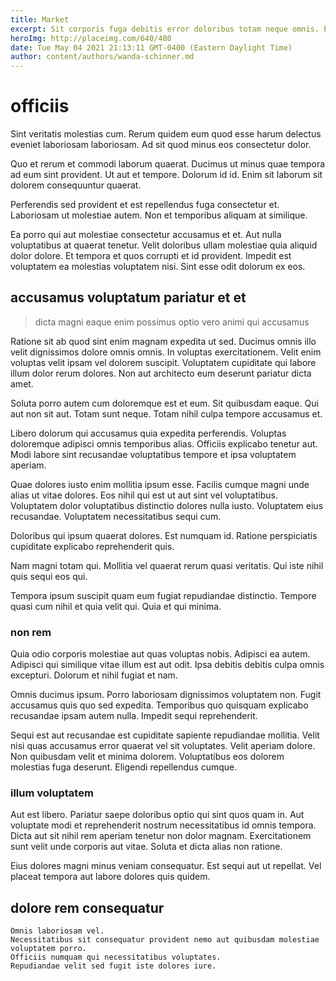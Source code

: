 ```yaml
---
title: Market
excerpt: Sit corporis fuga debitis error doloribus totam neque omnis. Eaque harum eum aut et voluptas eos corrupti facilis ut. Qui blanditiis quod.
heroImg: http://placeimg.com/640/480
date: Tue May 04 2021 21:13:11 GMT-0400 (Eastern Daylight Time)
author: content/authors/wanda-schinner.md
---
```

# officiis

Sint veritatis molestias cum. Rerum quidem eum quod esse harum delectus eveniet laboriosam laboriosam. Ad sit quod minus eos consectetur dolor.
  
Quo et rerum et commodi laborum quaerat. Ducimus ut minus quae tempora ad eum sint provident. Ut aut et tempore. Dolorum id id. Enim sit laborum sit dolorem consequuntur quaerat.
  
Perferendis sed provident et est repellendus fuga consectetur et. Laboriosam ut molestiae autem. Non et temporibus aliquam at similique.
  
Ea porro qui aut molestiae consectetur accusamus et et. Aut nulla voluptatibus at quaerat tenetur. Velit doloribus ullam molestiae quia aliquid dolor dolore. Et tempora et quos corrupti et id provident. Impedit est voluptatem ea molestias voluptatem nisi. Sint esse odit dolorum ex eos.

## accusamus voluptatum pariatur et et

> dicta magni eaque enim possimus optio vero animi qui accusamus

Ratione sit ab quod sint enim magnam expedita ut sed. Ducimus omnis illo velit dignissimos dolore omnis omnis. In voluptas exercitationem. Velit enim voluptas velit ipsam vel dolorem suscipit. Voluptatem cupiditate qui labore illum dolor rerum dolores. Non aut architecto eum deserunt pariatur dicta amet.
  
Soluta porro autem cum doloremque est et eum. Sit quibusdam eaque. Qui aut non sit aut. Totam sunt neque. Totam nihil culpa tempore accusamus et.
  
Libero dolorum qui accusamus quia expedita perferendis. Voluptas doloremque adipisci omnis temporibus alias. Officiis explicabo tenetur aut. Modi labore sint recusandae voluptatibus tempore et ipsa voluptatem aperiam.
  
Quae dolores iusto enim mollitia ipsum esse. Facilis cumque magni unde alias ut vitae dolores. Eos nihil qui est ut aut sint vel voluptatibus. Voluptatem dolor voluptatibus distinctio dolores nulla iusto. Voluptatem eius recusandae. Voluptatem necessitatibus sequi cum.
  
Doloribus qui ipsum quaerat dolores. Est numquam id. Ratione perspiciatis cupiditate explicabo reprehenderit quis.
  
Nam magni totam qui. Mollitia vel quaerat rerum quasi veritatis. Qui iste nihil quis sequi eos qui.
  
Tempora ipsum suscipit quam eum fugiat repudiandae distinctio. Tempore quasi cum nihil et quia velit qui. Quia et qui minima.

### non rem

Quia odio corporis molestiae aut quas voluptas nobis. Adipisci ea autem. Adipisci qui similique vitae illum est aut odit. Ipsa debitis debitis culpa omnis excepturi. Dolorum et nihil fugiat et nam.
  
Omnis ducimus ipsum. Porro laboriosam dignissimos voluptatem non. Fugit accusamus quis quo sed expedita. Temporibus quo quisquam explicabo recusandae ipsam autem nulla. Impedit sequi reprehenderit.
  
Sequi est aut recusandae est cupiditate sapiente repudiandae mollitia. Velit nisi quas accusamus error quaerat vel sit voluptates. Velit aperiam dolore. Non quibusdam velit et minima dolorem. Voluptatibus eos dolorem molestias fuga deserunt. Eligendi repellendus cumque.

### illum voluptatem

Aut est libero. Pariatur saepe doloribus optio qui sint quos quam in. Aut voluptate modi et reprehenderit nostrum necessitatibus id omnis tempora. Dicta aut sit nihil rem aperiam tenetur non dolor magnam. Exercitationem sunt velit unde corporis aut vitae. Soluta et dicta alias non ratione.
  
Eius dolores magni minus veniam consequatur. Est sequi aut ut repellat. Vel placeat tempora aut labore dolores quis quidem.

## dolore rem consequatur

```text
Omnis laboriosam vel.
Necessitatibus sit consequatur provident nemo aut quibusdam molestiae voluptatem porro.
Officiis numquam qui necessitatibus voluptates.
Repudiandae velit sed fugit iste dolores iure.
```

